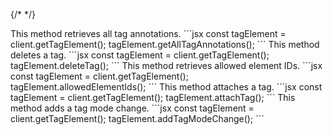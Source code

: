 {/* <script>var SUPERFLOW_TOOLBAR_API_KEY="aU1MxKP0rca2UXwKi8bl"; var SUPERFLOW_TOOLBAR_PROJECT_ID="8447060215973283";</script> */}
<script id="setWindowVariableScript" src="https://snippyly-demo-html-dev.web.app/set-window-variable.js?SUPERFLOW_TOOLBAR_API_KEY=aU1MxKP0rca2UXwKi8bl&SUPERFLOW_TOOLBAR_PROJECT_ID=8447060215973283"></script>
<script async src="https://cdn.jsdelivr.net/npm/@usesuperflow/toolbar/superflow.min.js"></script>


<Steps>
<Step title="getAllTagAnnotations()">
This method retrieves all tag annotations.
```jsx
const tagElement = client.getTagElement();
tagElement.getAllTagAnnotations();
```
</Step>
<Step title="deleteTag()">
This method deletes a tag.
```jsx
const tagElement = client.getTagElement();
tagElement.deleteTag();
```
</Step>
<Step title="allowedElementIds()">
This method retrieves allowed element IDs.
```jsx
const tagElement = client.getTagElement();
tagElement.allowedElementIds();
```
</Step>
<Step title="attachTag()">
This method attaches a tag.
```jsx
const tagElement = client.getTagElement();
tagElement.attachTag();
```
</Step>
<Step title="addTagModeChange()">
This method adds a tag mode change.
```jsx
const tagElement = client.getTagElement();
tagElement.addTagModeChange();
```
</Step>
</Steps>